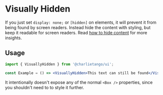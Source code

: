 
<Meta title="Components/Visually Hidden" component={VisuallyHidden} />

# Visually Hidden

If you just set `display: none;` or `[hidden]` on elements, it will prevent it from being found by
screen readers. Instead hide the content with styling, but keep it readable for screen readers. Read
[how to hide content](https://a11yproject.com/posts/how-to-hide-content/) for more insights.

## Usage

```jsx harmony
import { VisuallyHidden } from '@charlietango/ui';

const Example = () => <VisuallyHidden>This text can still be found</VisuallyHidden>;
```

It intentionally doesn't expose any of the normal `<Box />` properties, since you shouldn't need to
to style it further.
